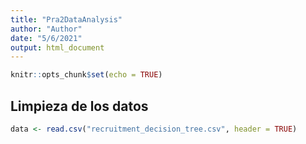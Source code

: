 ```yaml
---
title: "Pra2DataAnalysis"
author: "Author"
date: "5/6/2021"
output: html_document
---
```


```r
knitr::opts_chunk$set(echo = TRUE)
```

## Limpieza de los datos

```r
data <- read.csv("recruitment_decision_tree.csv", header = TRUE)
```


